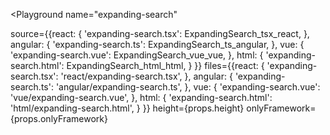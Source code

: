 

<Playground
  name="expanding-search"
  
  source={{react: {
             'expanding-search.tsx': ExpandingSearch_tsx_react,
           },
           angular: {
             'expanding-search.ts': ExpandingSearch_ts_angular,
           },
           vue: {
             'expanding-search.vue': ExpandingSearch_vue_vue,
           },
           html: {
             'expanding-search.html': ExpandingSearch_html_html,
           }
}}
  files={{react: {
            'expanding-search.tsx': 'react/expanding-search.tsx',
          },
          angular: {
            'expanding-search.ts': 'angular/expanding-search.ts',
          },
          vue: {
            'expanding-search.vue': 'vue/expanding-search.vue',
          },
          html: {
            'expanding-search.html': 'html/expanding-search.html',
          }
}}
  height={props.height}
  onlyFramework={props.onlyFramework}
></Playground>
